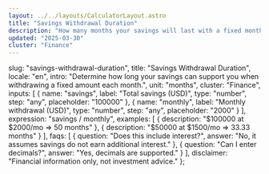 ```yaml
---
layout: ../../layouts/CalculatorLayout.astro
title: "Savings Withdrawal Duration"
description: "How many months your savings will last with a fixed monthly withdrawal."
updated: "2025-03-30"
cluster: "Finance"
---
```



  slug: "savings-withdrawal-duration",
  title: "Savings Withdrawal Duration",
  locale: "en",
  intro: "Determine how long your savings can support you when withdrawing a fixed amount each month.",
  unit: "months",
  cluster: "Finance",
  inputs: [
    { name: "savings", label: "Total savings (USD)", type: "number", step: "any", placeholder: "100000" },
    { name: "monthly", label: "Monthly withdrawal (USD)", type: "number", step: "any", placeholder: "2000" }
  ],
  expression: "savings / monthly",
  examples: [
    { description: "$100000 at $2000/mo ⇒ 50 months" },
    { description: "$50000 at $1500/mo ⇒ 33.33 months" }
  ],
  faqs: [
    { question: "Does this include interest?", answer: "No, it assumes savings do not earn additional interest." },
    { question: "Can I enter decimals?", answer: "Yes, decimals are supported." }
  ],
  disclaimer: "Financial information only, not investment advice."
};

<Calculator schema={schema} />
